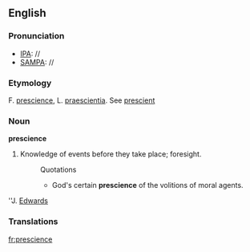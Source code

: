 ==English==

===Pronunciation===
*[[IPA]]: //
*[[SAMPA]]: //
===Etymology===
F. [[prescience]], L. [[praescientia]]. See [[prescient]]

===Noun===
'''prescience'''

#Knowledge of events before they take place; foresight.
#:Quotations
#:*God's certain '''prescience''' of the volitions of moral agents.
''J. [[Edwards]]
===Translations===

[[fr:prescience]]
